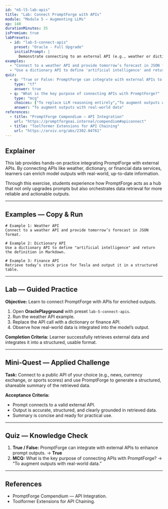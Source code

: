 ```yaml
---
id: "m5-l5-lab-apis"
title: "Lab: Connect PromptForge with APIs"
module: "Module 5 — Augmenting LLMs"
xp: 140
durationMinutes: 35
isPremium: true
labPresets:
  - id: "lab-5-connect-apis"
    preset: "Oracle - Full Upgrade"
    initialPrompt: |
      Demonstrate connecting to an external API (e.g., weather or dictionary) using PromptForge. Retrieve the data and integrate it into a structured response.
examples:
  - "Connect to a weather API and provide tomorrow’s forecast in JSON format."
  - "Use a dictionary API to define 'artificial intelligence' and return the definition in Markdown."
quiz:
  - q: "True or False: PromptForge can integrate with external APIs to enhance prompt outputs."
    type: "tf"
    answer: true
  - q: "What is the key purpose of connecting APIs with PromptForge?"
    type: "mcq"
    choices: ["To replace LLM reasoning entirely","To augment outputs with real-world data","To compress prompts automatically","To eliminate the need for credits"]
    answer: "To augment outputs with real-world data"
references:
  - title: "PromptForge Compendium — API Integration"
    url: "https://promptforgeai.internal/compendium#apiconnect"
  - title: "Toolformer Extensions for API Chaining"
    url: "https://arxiv.org/abs/2302.04761"
---
```


<LessonHeader title="Lab: Connect PromptForge with APIs" xp={140} duration={35} belt="Brown" />

## Explainer

This lab provides hands-on practice integrating PromptForge with external APIs. By connecting APIs like weather, dictionary, or financial data services, learners can enrich model outputs with real-world, up-to-date information.

Through this exercise, students experience how PromptForge acts as a hub that not only upgrades prompts but also orchestrates data retrieval for more reliable and actionable outputs.

---

## Examples — Copy & Run

```text
# Example 1: Weather API
Connect to a weather API and provide tomorrow’s forecast in JSON format.

# Example 2: Dictionary API
Use a dictionary API to define "artificial intelligence" and return the definition in Markdown.

# Example 3: Finance API
Retrieve today’s stock price for Tesla and output it in a structured table.
```

---

## Lab — Guided Practice

**Objective:** Learn to connect PromptForge with APIs for enriched outputs.

1. Open **OraclePlayground** with preset `lab-5-connect-apis`.
2. Run the weather API example.
3. Replace the API call with a dictionary or finance API.
4. Observe how real-world data is integrated into the model’s output.

**Completion Criteria:** Learner successfully retrieves external data and integrates it into a structured, usable format.

---

## Mini-Quest — Applied Challenge

**Task:** Connect to a public API of your choice (e.g., news, currency exchange, or sports scores) and use PromptForge to generate a structured, shareable summary of the retrieved data.

**Acceptance Criteria:**
- Prompt connects to a valid external API.
- Output is accurate, structured, and clearly grounded in retrieved data.
- Summary is concise and ready for practical use.

---

## Quiz — Knowledge Check

1. **True / False:** PromptForge can integrate with external APIs to enhance prompt outputs. → **True**
2. **MCQ:** What is the key purpose of connecting APIs with PromptForge? → “To augment outputs with real-world data.”

---

## References

- PromptForge Compendium — API Integration.  
- Toolformer Extensions for API Chaining.
